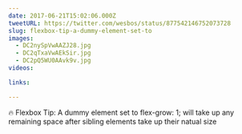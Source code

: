 ```yaml
---
date: 2017-06-21T15:02:06.000Z
tweetURL: https://twitter.com/wesbos/status/877542146752073728
slug: flexbox-tip-a-dummy-element-set-to
images:
  - DC2nySpVwAAZJ28.jpg
  - DC2qTxaVwAEkSir.jpg
  - DC2pQ5WU0AAvk9v.jpg
videos:

links:

---
```

🔥 Flexbox Tip: A dummy element set to flex-grow: 1; will take up any remaining space after sibling elements take up their natual size
